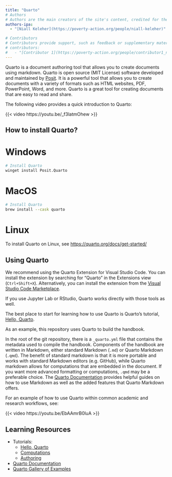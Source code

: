 ```yaml
---
title: "Quarto"
# Authors
# Authors are the main creators of the site's content, credited for their work and responsible for its core development, including writing and editing.
authors-ipa:
  - "[Niall Keleher](https://poverty-action.org/people/niall-keleher)"

# Contributors
# Contributors provide support, such as feedback or supplementary materials for the site. They can also be responsible for updating/maintaining the site.
# contributors:
#   - "[Contributor 1](https://poverty-action.org/people/contributor1_name)"
---
```


:::{.custom-summary-block}
Quarto is a document authoring tool that allows you to create documents using markdown.
Quarto is open source (MIT License) software developed and maintained by [Posit](https://posit.co/).
It is a powerful tool that allows you to create documents with a variety of formats such
as HTML websites, PDF, PowerPoint, Word, and more. Quarto is a great tool for creating
documents that are easy to read and share.
:::

The following video provides a quick introduction to Quarto:

{{< video  https://youtu.be/_f3latmOhew >}}

## How to install Quarto?

::: {.panel-tabset group="OS"}

# Windows

```bash
# Install Quarto
winget install Posit.Quarto
```

# MacOS

```bash
# Install Quarto
brew install --cask quarto
```

# Linux

To install Quarto on Linux, see [https://quarto.org/docs/get-started/](https://quarto.org/docs/get-started/)

:::

## Using Quarto

We recommend using the Quarto Extension for Visual Studio Code. You can install the
extension by searching for "Quarto" in the Extensions view (`Ctrl+Shift+X`).
Alternatively, you can install the extension from the
[Visual Studio Code Marketplace](https://marketplace.visualstudio.com/items?itemName=quarto.quarto).

If you use Jupyter Lab or RStudio, Quarto works directly with those tools as well.

The best place to start for learning how to use Quarto is Quarto's tutorial,
[Hello, Quarto](https://quarto.org/docs/get-started/hello).

As an example, this repository uses Quarto to build the handbook.

In the root of the git repository, there is a `_quarto.yml` file that contains the
metadata used to compile the handbook. Components of the handbook are written in
Markdown, either standard Markdown (`.md`) or Quarto Markdown (`.qmd`). The benefit of
standard markdown is that it is more portable and works with standard Markdown editors
(e.g. GitHub), while Quarto markdown allows for computations that are embedded in the
document. If you want more advanced formatting or computations, `.qmd` may be a
preferable choice. The [Quarto Documentation](https://quarto.org/docs/guide/) provides
helpful guides on how to use Markdown as well as the added features that Quarto Markdown
offers.

For an example of how to use Quarto within common academic and research workflows, see:

{{< video https://youtu.be/EbAAmrB0luA >}}

## Learning Resources

- Tutorials:
    - [Hello, Quarto](https://quarto.org/docs/get-started/hello/vscode.html)
    - [Computations](https://quarto.org/docs/get-started/computations/vscode.html)
    - [Authoring](https://quarto.org/docs/get-started/authoring/vscode.html)
- [Quarto Documentation](https://quarto.org/docs/guide/)
- [Quarto Gallery of Examples](https://quarto.org/docs/gallery/)
